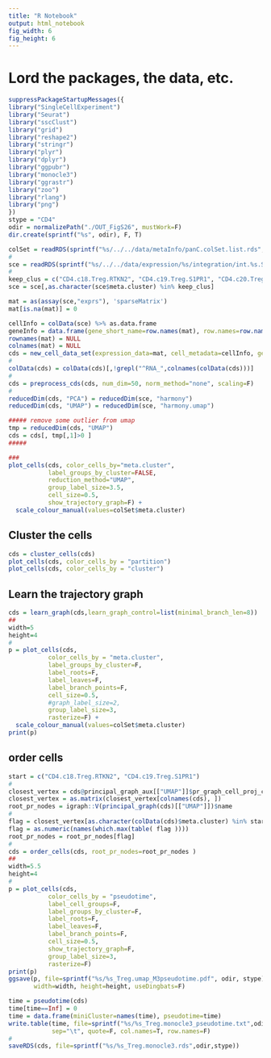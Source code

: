 ```yaml
---
title: "R Notebook"
output: html_notebook
fig_width: 6 
fig_height: 6
---
```


# Lord the packages, the data, etc.
```r
suppressPackageStartupMessages({
library("SingleCellExperiment")
library("Seurat")
library("sscClust")
library("grid")
library("reshape2")
library("stringr")
library("plyr")
library("dplyr")
library("ggpubr")
library("monocle3")
library("ggrastr")
library("zoo")
library("rlang")
library("png")
})
stype = "CD4"
odir = normalizePath("./OUT_FigS26", mustWork=F)
dir.create(sprintf("%s", odir), F, T)

colSet = readRDS(sprintf("%s/../../data/metaInfo/panC.colSet.list.rds", odir))
#
sce = readRDS(sprintf("%s/../../data/expression/%s/integration/int.%s.S35.sce.merged.rds", odir,stype,stype))
#
keep_clus = c("CD4.c18.Treg.RTKN2", "CD4.c19.Treg.S1PR1", "CD4.c20.Treg.TNFRSF9", "CD4.c21.Treg.OAS1")
sce = sce[,as.character(sce$meta.cluster) %in% keep_clus]
```

```r
mat = as(assay(sce,"exprs"), 'sparseMatrix')
mat[is.na(mat)] = 0

cellInfo = colData(sce) %>% as.data.frame
geneInfo = data.frame(gene_short_name=row.names(mat), row.names=row.names(mat))
rownames(mat) = NULL
colnames(mat) = NULL
cds = new_cell_data_set(expression_data=mat, cell_metadata=cellInfo, gene_metadata=geneInfo)
#
colData(cds) = colData(cds)[,!grepl("^RNA_",colnames(colData(cds)))]
#
cds = preprocess_cds(cds, num_dim=50, norm_method="none", scaling=F)
#
reducedDim(cds, "PCA") = reducedDim(sce, "harmony")
reducedDim(cds, "UMAP") = reducedDim(sce, "harmony.umap")

##### remove some outlier from umap
tmp = reducedDim(cds, "UMAP")
cds = cds[, tmp[,1]>0 ]
#####

###
plot_cells(cds, color_cells_by="meta.cluster", 
           label_groups_by_cluster=FALSE, 
           reduction_method="UMAP", 
           group_label_size=3.5, 
           cell_size=0.5, 
           show_trajectory_graph=F) + 
  scale_colour_manual(values=colSet$meta.cluster)
```



## Cluster the cells
```r
cds = cluster_cells(cds)
plot_cells(cds, color_cells_by = "partition")
plot_cells(cds, color_cells_by = "cluster")
```



## Learn the trajectory graph
```r
cds = learn_graph(cds,learn_graph_control=list(minimal_branch_len=8))
##
width=5
height=4
#
p = plot_cells(cds,
           color_cells_by = "meta.cluster",
           label_groups_by_cluster=F,
           label_roots=F,
           label_leaves=F,
           label_branch_points=F,
           cell_size=0.5, 
           #graph_label_size=2,
           group_label_size=3,
           rasterize=F) + 
  scale_colour_manual(values=colSet$meta.cluster)
print(p)
```

## order cells
```r
start = c("CD4.c18.Treg.RTKN2", "CD4.c19.Treg.S1PR1")
#
closest_vertex = cds@principal_graph_aux[["UMAP"]]$pr_graph_cell_proj_closest_vertex
closest_vertex = as.matrix(closest_vertex[colnames(cds), ])
root_pr_nodes = igraph::V(principal_graph(cds)[["UMAP"]])$name
#
flag = closest_vertex[as.character(colData(cds)$meta.cluster) %in% start,]
flag = as.numeric(names(which.max(table( flag ))))
root_pr_nodes = root_pr_nodes[flag]
#
cds = order_cells(cds, root_pr_nodes=root_pr_nodes )
##
width=5.5
height=4
#
p = plot_cells(cds,
           color_cells_by = "pseudotime",
           label_cell_groups=F,
           label_groups_by_cluster=F,
           label_roots=F,
           label_leaves=F,
           label_branch_points=F,
           cell_size=0.5,
           show_trajectory_graph=F,
           group_label_size=3,
           rasterize=F)
print(p)
ggsave(p, file=sprintf("%s/%s_Treg.umap_M3pseudotime.pdf", odir, stype),
       width=width, height=height, useDingbats=F)
```


```r
time = pseudotime(cds)
time[time==Inf] = 0 
time = data.frame(miniCluster=names(time), pseudotime=time)
write.table(time, file=sprintf("%s/%s_Treg.monocle3_pseudotime.txt",odir,stype),
            sep="\t", quote=F, col.names=T, row.names=F)
#
saveRDS(cds, file=sprintf("%s/%s_Treg.monocle3.rds",odir,stype))
```

